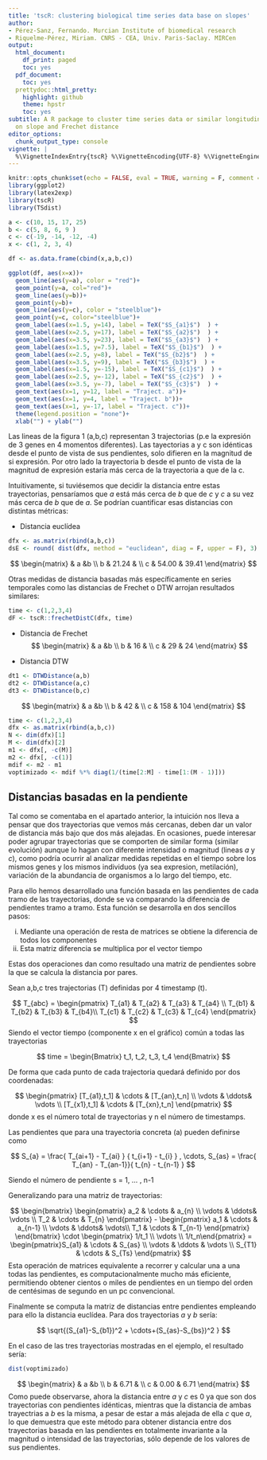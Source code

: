 ```yaml
---
title: 'tscR: clustering biological time series data base on slopes'
author:
- Pérez-Sanz, Fernando. Murcian Institute of biomedical research
- Riquelme-Pérez, Miriam. CNRS - CEA, Univ. Paris-Saclay. MIRCen
output:
  html_document:
    df_print: paged
    toc: yes
  pdf_document:
    toc: yes
  prettydoc::html_pretty:
    highlight: github
    theme: hpstr
    toc: yes
subtitle: A R package to cluster time series data or similar longitudinal data, base
  on slope and Frechet distance
editor_options:
  chunk_output_type: console
vignette: |
  %\VignetteIndexEntry{tscR} %\VignetteEncoding{UTF-8} %\VignetteEngine{knitr::rmarkdown}
---
```


```r
knitr::opts_chunk$set(echo = FALSE, eval = TRUE, warning = F, comment = F)
library(ggplot2)
library(latex2exp)
library(tscR)
library(TSdist)
```


```r
a <- c(10, 15, 17, 25)
b <- c(5, 8, 6, 9 )
c <- c(-19, -14, -12, -4)
x <- c(1, 2, 3, 4)

df <- as.data.frame(cbind(x,a,b,c))

ggplot(df, aes(x=x))+ 
  geom_line(aes(y=a), color = "red")+
  geom_point(y=a, col="red")+
  geom_line(aes(y=b))+
  geom_point(y=b)+
  geom_line(aes(y=c), color = "steelblue")+
  geom_point(y=c, color="steelblue")+
  geom_label(aes(x=1.5, y=14), label = TeX("$S_{a1}$")  ) +
  geom_label(aes(x=2.5, y=17), label = TeX("$S_{a2}$")  ) +
  geom_label(aes(x=3.5, y=23), label = TeX("$S_{a3}$")  ) +
  geom_label(aes(x=1.5, y=7.5), label = TeX("$S_{b1}$")  ) +
  geom_label(aes(x=2.5, y=8), label = TeX("$S_{b2}$")  ) +
  geom_label(aes(x=3.5, y=9), label = TeX("$S_{b3}$")  ) + 
  geom_label(aes(x=1.5, y=-15), label = TeX("$S_{c1}$")  ) +
  geom_label(aes(x=2.5, y=-12), label = TeX("$S_{c2}$")  ) +
  geom_label(aes(x=3.5, y=-7), label = TeX("$S_{c3}$")  ) +
  geom_text(aes(x=1, y=12, label = "Traject. a"))+
  geom_text(aes(x=1, y=4, label = "Traject. b"))+
  geom_text(aes(x=1, y=-17, label = "Traject. c"))+
  theme(legend.position = "none")+
  xlab("") + ylab("")

```

Las lineas de la figura 1 (a,b,c) representan 3 trajectorias (p.e la expresión de 3 genes en 4 momentos diferentes). Las tayectorias a y c son idénticas desde el punto de vista de sus pendientes, solo difieren en la magnitud de si expresión. Por otro lado la trayectoria b desde el punto de vista de la magnitud de expresión estaría más cerca de la trayectoria a que de la c.

Intuitivamente, si tuviésemos que decidir la distancia entre estas trayectorias, pensaríamos que $a$ está más cerca de $b$ que de $c$ y $c$ a su vez más cerca de $b$ que de $a$. Se podrían cuantificar esas distancias con distintas métricas:

* Distancia euclídea

```r
dfx <- as.matrix(rbind(a,b,c))
dsE <- round( dist(dfx, method = "euclidean", diag = F, upper = F), 3)
```

$$
\begin{matrix}
 & a &b \\ 
b & 21.24 & \\ 
c & 54.00 & 39.41 
\end{matrix}
$$

Otras medidas de distancia basadas más específicamente en series temporales como las distancias de Frechet o DTW arrojan resultados similares:

```r
time <- c(1,2,3,4)
dF <- tscR::frechetDistC(dfx, time)
```
* Distancia de Frechet
$$
\begin{matrix}
 & a &b \\ 
b & 16 & \\ 
c & 29 & 24 
\end{matrix}
$$

* Distancia DTW

```r
dt1 <- DTWDistance(a,b)
dt2 <- DTWDistance(a,c)
dt3 <- DTWDistance(b,c)
```

$$
\begin{matrix}
 & a &b \\ 
b & 42 & \\ 
c & 158 & 104 
\end{matrix}
$$

```r
time <- c(1,2,3,4)
dfx <- as.matrix(rbind(a,b,c))
N <- dim(dfx)[1]
M <- dim(dfx)[2]
m1 <- dfx[, -c(M)]
m2 <- dfx[, -c(1)]
mdif <- m2 - m1
voptimizado <- mdif %*% diag(1/(time[2:M] - time[1:(M - 1)]))
```

## Distancias basadas en la pendiente

Tal como se comentaba en el apartado anterior, la intuición nos lleva a pensar que dos trayectorias que vemos más cercanas, deben dar un valor de distancia más bajo que dos más alejadas. En ocasiones, puede interesar poder agrupar trayectorias que se  comporten de similar forma (similar evolución) aunque lo hagan con diferente intensidad o magnitud (lineas $a$ y $c$), como podría ocurrir al analizar medidas repetidas en el tiempo sobre los mismos genes y los mismos individuos (ya sea expresion, metilación), variación de la abundancia de organismos a lo largo del tiempo, etc.

Para ello hemos desarrollado una función basada en las pendientes de cada tramo de las trayectorias, donde se va comparando la diferencia de pendientes tramo a tramo. Esta función se desarrolla en dos sencillos pasos:

i) Mediante una operación de resta de matrices se obtiene la diferencia de todos los componentes
ii) Esta matriz diferencia se multiplica por el vector tiempo

Estas dos operaciones dan como resultado una matriz de pendientes sobre la que se calcula la distancia por pares.

Sean a,b,c tres trajectorias (T) definidas por 4 timestamp (t). 

$$
T_{abc} = \begin{pmatrix}
T_{a1} & T_{a2} & T_{a3} & T_{a4} \\ 
T_{b1} & T_{b2} & T_{b3} & T_{b4}\\ 
T_{c1} & T_{c2} & T_{c3} & T_{c4}
\end{pmatrix}
$$
Siendo el vector tiempo (componente x en el gráfico) común a todas las trayectorias

$$
time = \begin{Bmatrix}
t_1, t_2, t_3, t_4
\end{Bmatrix}
$$

De forma que cada punto de cada trajectoria quedará definido por dos coordenadas:

$$
\begin{pmatrix}
[T_{a1},t_1] & \cdots &  [T_{an},t_n] \\ 
\vdots & \ddots& \vdots \\ 
[T_{x1},t_1] & \cdots & [T_{xn},t_n]
\end{pmatrix}
$$
donde x es el número total de trayectorias y n el número de timestamps. 

Las pendientes que para una trayectoria concreta (a) pueden definirse como

$$
S_{a} = \frac{ T_{ai+1} - T_{ai} } { t_{i+1} - t_{i} } , \cdots, S_{as} = \frac{ T_{an} - T_{an-1}}{ t_{n} - t_{n-1} }
$$

Siendo el número de pendiente s = 1, ... , n-1

Generalizando para una matriz de trayectorias:

$$
\begin{bmatrix}
\begin{pmatrix}
a_2 & \cdots &  a_{n} \\ 
\vdots & \ddots& \vdots \\ 
T_2 & \cdots & T_{n}
\end{pmatrix} - \begin{pmatrix}
a_1 & \cdots &  a_{n-1} \\ 
\vdots & \ddots& \vdots\\ 
T_1 & \cdots & T_{n-1}
\end{pmatrix} \end{bmatrix} \cdot \begin{pmatrix} 1/t_1 \\ \vdots \\ 1/t_n\end{pmatrix} =
\begin{pmatrix}S_{a1} & \cdots & S_{as} \\
\vdots & \ddots & \vdots \\
S_{T1} & \cdots & S_{Ts}
\end{pmatrix}
$$
Esta operación de matrices equivalente a recorrer y calcular una a una todas las pendientes, es
computacionalmente mucho más eficiente, permitiendo obtener cientos o miles de pendientes en un tiempo del orden de centésimas de segundo en un pc convencional.

Finalmente se computa la matriz de distancias entre pendientes empleando para ello la distancia euclídea. 
Para dos trayectorias $a$ y $b$ sería:

$$
\sqrt{(S_{a1}-S_{b1})^2 + \cdots+(S_{as}-S_{bs})^2 }
$$

En el caso de las tres trayectorias mostradas en el ejemplo, el resultado sería:
 
```r
dist(voptimizado)
```

$$
\begin{matrix}
 & a &b \\ 
b & 6.71 & \\ 
c & 0.00 & 6.71 
\end{matrix}
$$
Como puede observarse, ahora la distancia entre $a$ y $c$ es 0 ya que son dos trayectorias con pendientes idénticas, mientras que la distancia de ambas trayectrias a $b$ es la misma, a pesar de estar a más alejada de ella $c$ que $a$, lo que demuestra que este método para obtener distancia entre dos trayectorias basada en las pendientes en totalmente invariante a la magnitud o intensidad de las trayectorias, sólo depende de los valores de sus pendientes.


